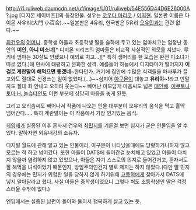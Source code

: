 http://i1.ruliweb.daumcdn.net/uf/image/U01/ruliweb/54E556D44D6E26000A?.jpg
[디지몬 세이버즈]]의 등장인물. 성우는 [[코우다 마리코]] / [[이지현]]. 일본판 이름은 다이몬 사유리(大門 小百合).~~일본판은 4유리, 한국판은 5유리 [[오유민]]과는 관련 없다.~~

[[최건우]]의 [[어머니]]. 중학생 아들과 초등학생 딸을 슬하에 두고 있는 엄마치고는 엄청난 동안의 '''미인, 아니 미소녀'''[* 디지몬 시리즈의 엄마들은 비교적 사실적인 외모를 지녔다. 루키네 엄마는 30살도 안됐으니 예외로 치고...][* 특히 생머리를 한 모습은 완전 미소녀가 따로 없다.]에 만사에 태평하고 온화한 성격. 예를들어 하늘에서 디지타마가 떨어지자 '''이걸로 계란말이 해먹으면 좋겠네~'''한다던가. 거기에 집안에 수많은 식객들을 마사루가 끌고와도 절대로 신경쓰는 일이 없었다.(...)~~심지어 [[아구몬]]이 대놓고 '''유리야~!'''라고 반말까도 절대 화 안내고 오히려 웃는다~~ 빼어난 미모답게 마음씨도 넓은 [[대인배]]. [[이쿠토]]나 [[토마 H. 놀슈타인]]도 이런 부분에 상당히 마음을 놓게 된듯.

그리고 요리솜씨도 빼어나서 작품에 나오는 인물 대부분이 오유리의 음식을 먹고 홀딱 넘어간다..... 특히 계란말이는 이 작품에서 가장 인기있는 음식.

[[최영재]]가 실종된 이후 혼자서 건우와 [[최민지]]를 기른걸 보면 심지가 굳은 인물임을 알 수 있다. 말하자면 외유내강의 소유자.

디지털 월드에 관해 알고 있는 인물이라, 아구몬이 나타났을때에도 당황하거나하지 않고 모르는 척 하고 넘어갔다. 또한 아들이 DATS에 들어간걸 눈치채고 있었고 아들이 다치지 않을까 염려하지 않고 있었으나, 아들은 자기 스스로의 의지로 들어간거고, 혼자서도 잘 해먹을 녀석이었기 때문인지, 방임주의인건지 별로 제지는 하지 않았다.(다만 딸 민지의 경우에는 민지가 위험한 일을 당하지 않게 하기위해 [[고동혁]]에게 찾아가서 DATS에 넣지 말아달라고 했다. 사실 아들은 중학생이었으니 그렇다 쳐도 초등학생인 딸은 걱정스러울 수밖에 없다.)

엔딩에서는 실종된 남편이 돌아와 둘이서 행복하게 살고 있는 듯.

